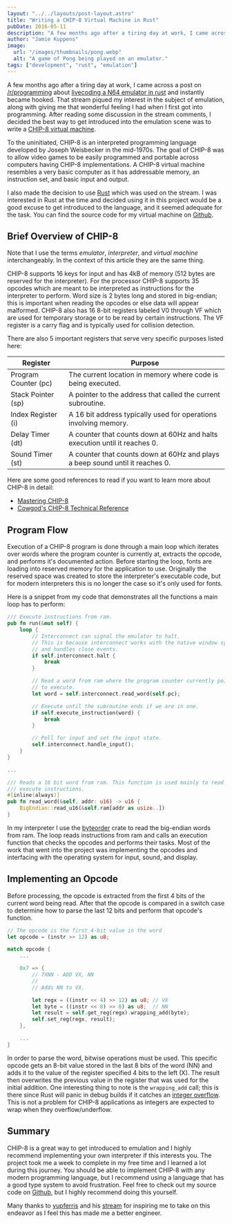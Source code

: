 ```yaml
---
layout: "../../layouts/post-layout.astro"
title: "Writing a CHIP-8 Virtual Machine in Rust"
pubDate: 2016-05-11
description: "A few months ago after a tiring day at work, I came across a post on /r/programming about livecoding a N64 emulator in rust and instantly became hooked. That stream piqued my interest in the subject of emulation, along with giving me that wonderful feeling I had when I first got into programming. After reading some discussion in the stream comments, I decided the best way to get introduced into the emulation scene was to write a CHIP-8 virtual machine."
author: "Jamie Kuppens"
image:
  url: "/images/thumbnails/pong.webp"
  alt: "A game of Pong being played on an emulator."
tags: ["development", "rust", "emulation"]
---
```


A few months ago after a tiring day at work, I came across a post on
[/r/programming](https://www.reddit.com/r/programming/) about
[livecoding a N64 emulator in rust](https://www.reddit.com/r/programming/comments/41bo7h/ive_started_livecoding_an_n64_emulator_in_rust/)
and instantly became hooked. That stream piqued my interest in the subject
of emulation, along with giving me that wonderful feeling I had when I first got into programming.
After reading some discussion in the stream comments, I decided the best way to get introduced into
the emulation scene was to write a [CHIP-8 virtual machine](https://en.wikipedia.org/wiki/CHIP-8).

To the uninitiated, CHIP-8 is an interpreted programming language developed by Joseph Weisbecker
in the mid-1970s. The goal of CHIP-8 was to allow video games to be easily programmed and portable
across computers having CHIP-8 implementations. A CHIP-8 virtual machine resembles a very basic computer as it has
addressable memory, an instruction set, and basic input and output.

I also made the decision to use [Rust](https://www.rust-lang.org/) which was used on the stream.
I was interested in Rust at the time and decided using it in this project would be a good excuse to
get introduced to the language, and it seemed adequate for the task. You can find the source code for my virtual machine
on [Github](https://github.com/amdrel/notch).

## Brief Overview of CHIP-8

Note that I use the terms _emulator_, _interpreter_, and _virtual machine_ interchangeably. In the context of
this article they are the same thing.

CHIP-8 supports 16 keys for input and has 4kB of memory (512 bytes are reserved for the interpreter). For the processor
CHIP-8 supports 35 opcodes which are meant to be interpreted as instructions for the interpreter to perform.
Word size is 2 bytes long and stored in big-endian; this is important when reading the opcodes
or else data will appear malformed. CHIP-8 also has 16 8-bit registers labeled V0 through VF which are used for
temporary storage or to be read by certain instructions. The VF register is a carry flag and is typically used for
collision detection.

There are also 5 important registers that serve very specific purposes listed here:

| Register             | Purpose                                                                       |
| -------------------- | ----------------------------------------------------------------------------- |
| Program Counter (pc) | The current location in memory where code is being executed.                  |
| Stack Pointer (sp)   | A pointer to the address that called the current subroutine.                  |
| Index Register (i)   | A 16 bit address typically used for operations involving memory.              |
| Delay Timer (dt)     | A counter that counts down at 60Hz and halts execution until it reaches 0.    |
| Sound Timer (st)     | A counter that counts down at 60Hz and plays a beep sound until it reaches 0. |

Here are some good references to read if you want to learn more about CHIP-8 in detail:

- [Mastering CHIP-8](http://mattmik.com/files/chip8/mastering/chip8.html)
- [Cowgod's CHIP-8 Technical Reference](http://devernay.free.fr/hacks/chip8/C8TECH10.HTM)

## Program Flow

Execution of a CHIP-8 program is done through a main loop which iterates over words where the program counter is
currently at, extracts the opcode, and performs it's documented action. Before starting the loop, fonts are loading
into reserved memory for the application to use. Originally the reserved space was created to store the interpreter's
executable code, but for modern interpreters this is no longer the case so it's only used for fonts.

Here is a snippet from my code that demonstrates all the functions a main loop has to perform:

```rust
/// Execute instructions from ram.
pub fn run(&mut self) {
    loop {
        // Interconnect can signal the emulator to halt.
        // This is because interconnect works with the native window system
        // and handles close events.
        if self.interconnect.halt {
            break
        }

        // Read a word from ram where the program counter currently points
        // to execute.
        let word = self.interconnect.read_word(self.pc);

        // Execute until the subroutine ends if we are in one.
        if self.execute_instruction(word) {
            break
        }

        // Poll for input and set the input state.
        self.interconnect.handle_input();
    }
}

...

/// Reads a 16 bit word from ram. This function is used mainly to read and
/// execute instructions.
#[inline(always)]
pub fn read_word(&self, addr: u16) -> u16 {
    BigEndian::read_u16(&self.ram[addr as usize..])
}
```

In my interpreter I use the [byteorder](https://crates.io/crates/byteorder) crate to read the big-endian words
from ram. The loop reads instructions from ram and calls an execution function that checks the opcodes
and performs their tasks. Most of the work that went into the project was implementing the opcodes and interfacing
with the operating system for input, sound, and display.

## Implementing an Opcode

Before processing, the opcode is extracted from the first 4 bits of the current word being read. After that the opcode
is compared in a switch case to determine how to parse the last 12 bits and perform that opcode's function.

```rust
// The opcode is the first 4-bit value in the word
let opcode = (instr >> 12) as u8;

match opcode {
    ...

    0x7 => {
        // 7XNN - ADD VX, NN
        //
        // Adds NN to VX.

        let regx = ((instr << 4) >> 12) as u8; // VX
        let byte = ((instr << 8) >> 8) as u8;  // NN
        let result = self.get_reg(regx).wrapping_add(byte);
        self.set_reg(regx, result);
    },

    ...
}
```

In order to parse the word, bitwise operations must be used. This specific opcode gets an 8-bit value stored in the
last 8 bits of the word (NN) and adds it to the value of the register specified 4 bits to the left (X). The result then
overwrites the previous value in the register that was used for the initial addition. One interesting thing to note is
the `wrapping_add` call; this is there since Rust will panic in debug builds if it catches an
[integer overflow](https://en.wikipedia.org/wiki/Integer_overflow). This is not a problem for CHIP-8 applications as
integers are expected to wrap when they overflow/underflow.

## Summary

CHIP-8 is a great way to get introduced to emulation and I highly recommend implementing your own interpreter if this
interests you. The project took me a week to complete in my free time and I learned a lot during this journey.
You should be able to implement CHIP-8 with any modern programming language, but I recommend using a
language that has a good type system to avoid frustration. Feel free to check out my source code on
[Github](https://github.com/amdrel/notch), but I highly recommend doing this yourself.

Many thanks to [yupferris](https://github.com/yupferris) and his [stream](https://www.twitch.tv/ferrisstreamsstuff) for
inspiring me to take on this endeavor as I feel this has made me a better engineer.
